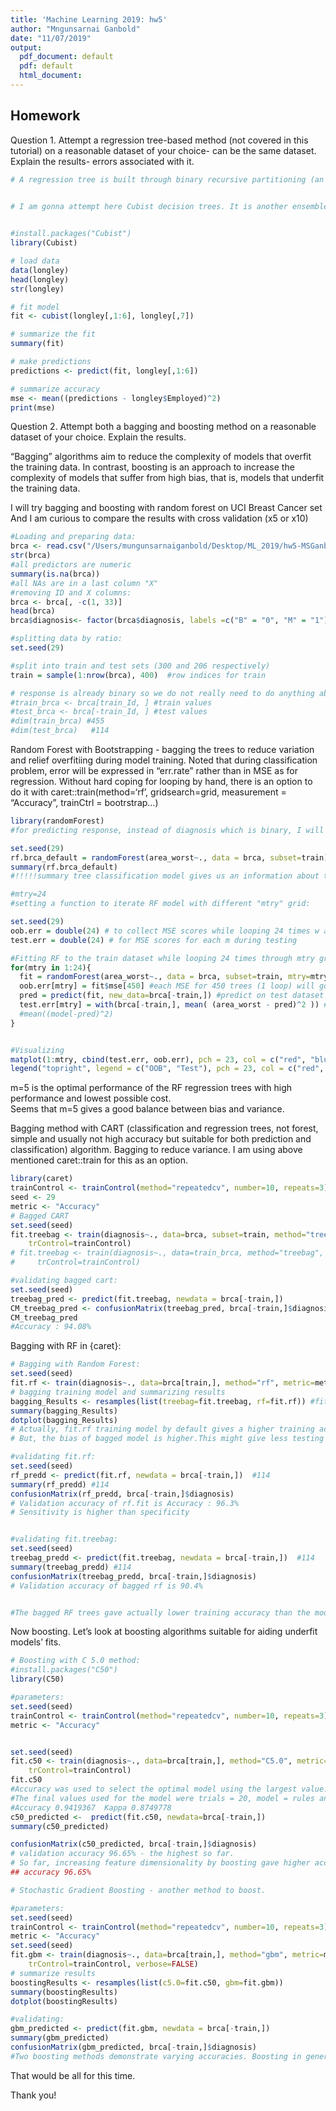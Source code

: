 ```yaml
---
title: 'Machine Learning 2019: hw5'
author: "Mngunsarnai Ganbold"
date: "11/07/2019"
output:
  pdf_document: default
  pdf: default
  html_document:
---
```


## Homework

Question 1. Attempt a regression tree-based method (not covered in this tutorial) on a reasonable dataset of your choice- can be the same dataset. Explain the results- errors associated with it. 


```r
# A regression tree is built through binary recursive partitioning (an iterative process that splits the data into partitions or branches, and then continues splitting each partition into smaller groups) as the method moves up each branch.


# I am gonna attempt here Cubist decision trees. It is another ensemble method (less famous than ADA boost). They are constructed like model trees but involve a boosting-like procedure called committees that re rule-like models.
 

#install.packages("Cubist")
library(Cubist)

# load data
data(longley)
head(longley)
str(longley)

# fit model
fit <- cubist(longley[,1:6], longley[,7])

# summarize the fit
summary(fit)

# make predictions
predictions <- predict(fit, longley[,1:6])

# summarize accuracy
mse <- mean((predictions - longley$Employed)^2)
print(mse)

```



Question 2. Attempt both a bagging and boosting method on a reasonable dataset of your choice. Explain the results.

“Bagging” algorithms aim to reduce the complexity of models that overfit the training data. 
In contrast, boosting is an approach to increase the complexity of models that suffer from high bias, that is, models that underfit the training data.

I will try bagging and boosting with random forest on UCI Breast Cancer set
And I am curious to compare the results with cross validation (x5 or x10) 

```r

#Loading and preparing data:
brca <- read.csv("/Users/mungunsarnaiganbold/Desktop/ML_2019/hw5-MSGanbold/data.csv")
str(brca)
#all predictors are numeric
summary(is.na(brca))
#all NAs are in a last column "X"
#removing ID and X columns:
brca <- brca[, -c(1, 33)]
head(brca)
brca$diagnosis<- factor(brca$diagnosis, labels =c("B" = "0", "M" = "1") )

#splitting data by ratio:
set.seed(29)

#split into train and test sets (300 and 206 respectively)
train = sample(1:nrow(brca), 400)  #row indices for train

# response is already binary so we do not really need to do anything about it
#train_brca <- brca[train_Id, ] #train values
#test_brca <- brca[-train_Id, ] #test values
#dim(train_brca) #455
#dim(test_brca)   #114
```


Random Forest with Bootstrapping  - bagging the trees to reduce variation and relief overfitiing during model training. Noted that during classification problem, error will be expressed in "err.rate" rather than in MSE as for regression.
Without hard coping for looping by hand, there is an option to do it with caret::train(method='rf', gridsearch=grid, measurement = "Accuracy", trainCtrl = bootrstrap...)

```r
library(randomForest)
#for predicting response, instead of diagnosis which is binary, I will choose continuous feature

set.seed(29)
rf.brca_default = randomForest(area_worst~., data = brca, subset=train)
summary(rf.brca_default)
#!!!!!summary tree classification model gives us an information about the number of trees, the mean squared residuals (MSR), and the percentage of variance explained

#mtry=24
#setting a function to iterate RF model with different "mtry" grid: 

set.seed(29)
oob.err = double(24) # to collect MSE scores while looping 24 times w a model through data during training
test.err = double(24) # for MSE scores for each m during testing

#Fitting RF to the train dataset while looping 24 times through mtry grid:
for(mtry in 1:24){
  fit = randomForest(area_worst~., data = brca, subset=train, mtry=mtry, ntree = 450)  #desired number of trees at first=450
  oob.err[mtry] = fit$mse[450] #each MSE for 450 trees (1 loop) will go to oob.error 
  pred = predict(fit, new_data=brca[-train,]) #predict on test dataset w/o response
  test.err[mtry] = with(brca[-train,], mean( (area_worst - pred)^2 )) #compute test error (MSE) using with()
  #mean((model-pred)^2)
}


#Visualizing 
matplot(1:mtry, cbind(test.err, oob.err), pch = 23, col = c("red", "blue"), type = "b", ylab="Mean Squared Error")# why the color are switched?
legend("topright", legend = c("OOB", "Test"), pch = 23, col = c("red", "blue"))
```
m=5 is the optimal performance of the RF regression  trees with high performance and lowest possible cost.  
Seems that m=5 gives a good balance between bias and variance.


Bagging method with CART (classification and regression trees, not forest, simple and usually not high accuracy but suitable for both prediction and classification) algorithm.
Bagging to reduce variance. I am using above mentioned caret::train for this as an option.
```r

library(caret)
trainControl <- trainControl(method="repeatedcv", number=10, repeats=3)
seed <- 29
metric <- "Accuracy"
# Bagged CART
set.seed(seed)
fit.treebag <- train(diagnosis~., data=brca, subset=train, method="treebag", metric=metric,
    trControl=trainControl)
# fit.treebag <- train(diagnosis~., data=train_brca, method="treebag", metric=metric,
#     trControl=trainControl)

#validating bagged cart:
set.seed(seed)
treebag_pred <- predict(fit.treebag, newdata = brca[-train,])
CM_treebag_pred <- confusionMatrix(treebag_pred, brca[-train,]$diagnosis)
CM_treebag_pred
#Accuracy : 94.08%
```


Bagging with RF in {caret}:

```r
# Bagging with Random Forest:
set.seed(seed)
fit.rf <- train(diagnosis~., data=brca[train,], method="rf", metric=metric, trControl=trainControl)
# bagging training model and summarizing results
bagging_Results <- resamples(list(treebag=fit.treebag, rf=fit.rf)) #fit.treebag is the bagged rf model
summary(bagging_Results)
dotplot(bagging_Results)
# Actually, fit.rf training model by default gives a higher training accuracy than fit.treebag. 
# But, the bias of bagged model is higher.This might give less testing errors in validation than the model by default. Let's check```

#validating fit.rf:
set.seed(seed)
rf_predd <- predict(fit.rf, newdata = brca[-train,])  #114
summary(rf_predd) #114
confusionMatrix(rf_predd, brca[-train,]$diagnosis)
# Validation accuracy of rf.fit is Accuracy : 96.3%
# Sensitivity is higher than specificity


#validating fit.treebag:
set.seed(seed)
treebag_predd <- predict(fit.treebag, newdata = brca[-train,])  #114
summary(treebag_predd) #114
confusionMatrix(treebag_predd, brca[-train,]$diagnosis)
# Validation accuracy of bagged rf is 90.4% 


#The bagged RF trees gave actually lower training accuracy than the models w/o bagging. 
```


Now boosting. Let's look at boosting algorithms suitable for aiding underfit models' fits.

```r

# Boosting with C 5.0 method:
#install.packages("C50")
library(C50)

#parameters:
set.seed(seed)
trainControl <- trainControl(method="repeatedcv", number=10, repeats=3)
metric <- "Accuracy"


set.seed(seed)
fit.c50 <- train(diagnosis~., data=brca[train,], method="C5.0", metric=metric,
    trControl=trainControl)
fit.c50
#Accuracy was used to select the optimal model using the largest value.
#The final values used for the model were trials = 20, model = rules and winnow = FALSE.
#Accuracy 0.9419367  Kappa 0.8749778
c50_predicted <-  predict(fit.c50, newdata=brca[-train,])
summary(c50_predicted)

confusionMatrix(c50_predicted, brca[-train,]$diagnosis)
# validation accuracy 96.65% - the highest so far. 
# So far, increasing feature dimensionality by boosting gave higher accuracies than bagging.
## accuracy 96.65%
```

```r
# Stochastic Gradient Boosting - another method to boost.

#parameters:
set.seed(seed)
trainControl <- trainControl(method="repeatedcv", number=10, repeats=3)
metric <- "Accuracy"
set.seed(seed)
fit.gbm <- train(diagnosis~., data=brca[train,], method="gbm", metric=metric,
    trControl=trainControl, verbose=FALSE)
# summarize results
boostingResults <- resamples(list(c5.0=fit.c50, gbm=fit.gbm))
summary(boostingResults)
dotplot(boostingResults)

#validating:
gbm_predicted <- predict(fit.gbm, newdata = brca[-train,])
summary(gbm_predicted)
confusionMatrix(gbm_predicted, brca[-train,]$diagnosis)
#Two boosting methods demonstrate varying accuracies. Boosting in general is the method to improve accuracy and relief bias.
```

That would be all for this time.

Thank you!
